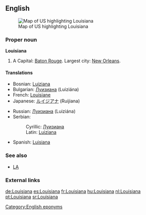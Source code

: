 ==English==
[[Image:Map of USA highlighting Louisiana.png|thumb|right|Map of US highlighting Louisiana]]

===Proper noun===
'''Louisiana'''

#A {{USstate}} Capital: [[Baton Rouge]]. Largest city: [[New Orleans]].

====Translations====
{{top}}
*Bosnian: [[Luiziana#Bosnian|Luiziana]] {{f}}
*Bulgarian: [[Луизиана]] (Luiziána) {{f}}
*French: [[Louisiane]] {{f}}
*Japanese: [[ルイジアナ]] (Ruijiana)
{{mid}} 
*Russian: [[Луизиана#Russian|Луизиана]] (Luiziána) {{f}}
*Serbian:
*:Cyrillic: [[Луизиана#Serbian|Луизиана]] {{f}}
*:Latin: [[Luiziana#Serbian|Luiziana]] {{f}}
*Spanish: [[Luisiana]]
{{bottom}}

===See also===
*[[LA]]

===External links===
{{pedialite}}

[[Category:English eponyms]]

[[de:Louisiana]]
[[es:Louisiana]]
[[fr:Louisiana]]
[[hu:Louisiana]]
[[nl:Louisiana]]
[[pt:Louisiana]]
[[sr:Louisiana]]